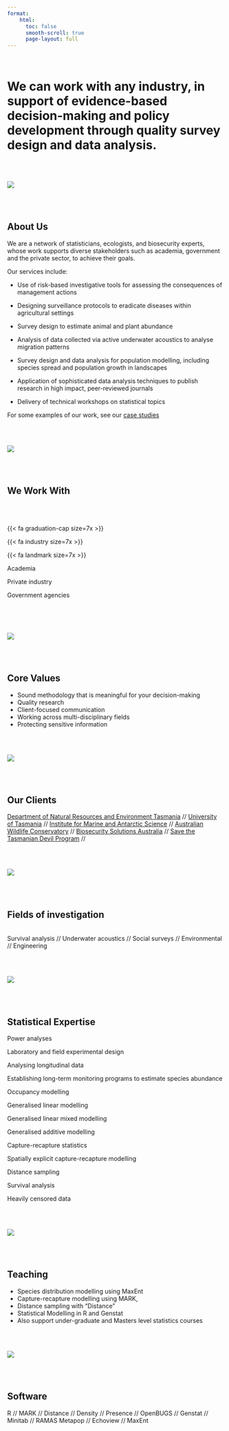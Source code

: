 ```yaml
---
format:
    html:
      toc: false
      smooth-scroll: true
      page-layout: full
---
```


<br>

# We can work with **any industry**, in support of **evidence-based decision-making** and **policy development** through **quality survey design** and **data analysis**.

<br> <br>

::: column-screen-left
![](images/clouds-thin.jpg)
:::

<br> <br>

::: column-page
::: grid
::: g-col-4
# About Us
:::

::: g-col-8
::: nice
We are a network of statisticians, ecologists, and biosecurity experts, whose work supports diverse stakeholders such as academia, government and the private sector, to achieve their goals.

Our services include:

-   Use of risk-based investigative tools for assessing the consequences of management actions

-   Designing surveillance protocols to eradicate diseases within agricultural settings

-   Survey design to estimate animal and plant abundance

-   Analysis of data collected via active underwater acoustics to analyse migration patterns

-   Survey design and data analysis for population modelling, including species spread and population growth in landscapes

-   Application of sophisticated data analysis techniques to publish research in high impact, peer-reviewed journals

-   Delivery of technical workshops on statistical topics

For some examples of our work, see our [case studies](case-studies.html)
:::
:::
:::
:::

<br> <br>

::: column-screen-right
![](images/bricks-thin.jpg)
:::

<br> <br>

::: column-page
# We Work With

<br> 
<br>

::: grid

::: g-col-4
:::text-center
{{< fa graduation-cap size=7x >}} 
:::
:::

::: g-col-4
:::text-center
{{< fa industry size=7x >}} 
:::
:::

::: g-col-4
:::text-center
{{< fa landmark size=7x >}} 
:::
:::

::: g-col-4
::: nice
:::text-center
Academia
:::
:::
:::

::: g-col-4
::: nice
:::text-center
Private industry
:::
:::
:::

::: g-col-4
::: nice
:::text-center
Government agencies
:::
:::
:::

:::
:::

<br> 
<br>
<br> 

::: column-screen
![](images/pct-sunset-thin.jpg)
:::

<br> <br>

::: column-page
::: grid
::: g-col-4
# Core Values
:::

::: g-col-8
::: nice
-   Sound methodology that is meaningful for your decision-making
-   Quality research
-   Client-focused communication
-   Working across multi-disciplinary fields
-   Protecting sensitive information
:::
:::
:::
:::

<br> <br>

::: column-screen-right
![](images/moss-thin.jpg)
:::

<br> <br>

::: column-page
# Our Clients

::: clients
[Department of Natural Resources and Environment Tasmania]() // [University of Tasmania]() // [Institute for Marine and Antarctic Science]() // [Australian Wildlife Conservatory]() // [Biosecurity Solutions Australia]() // [Save the Tasmanian Devil Program]() //
:::
:::

<br> <br>

::: column-screen-left
![](images/pct-thin.jpg)
:::

<br> <br>

::: column-page
::: grid
# Fields of investigation

::: g-col-8
::: clients
<br> Survival analysis // Underwater acoustics // Social surveys // Environmental // Engineering
:::
:::
:::
:::

<br> <br>

::: column-screen
![](images/blue-thin.jpg)
:::

<br> <br>

::: column-page
# Statistical Expertise

::: nice
::: labelbox
Power analyses
:::

::: labelbox
Laboratory and field experimental design
:::

::: labelbox
Analysing longitudinal data
:::

::: labelbox
Establishing long-term monitoring programs to estimate species abundance
:::

::: labelbox
Occupancy modelling
:::

::: labelbox
Generalised linear modelling
:::

::: labelbox
Generalised linear mixed modelling
:::

::: labelbox
Generalised additive modelling
:::

::: labelbox
Capture-recapture statistics
:::

::: labelbox
Spatially explicit capture-recapture modelling
:::

::: labelbox
Distance sampling
:::

::: labelbox
Survival analysis
:::

::: labelbox
Heavily censored data
:::
:::
:::

<br> <br>

::: column-screen-right
![](images/alp-thin.jpg)
:::

<br> <br>

::: column-page
# Teaching

::: clients
-   Species distribution modelling using MaxEnt
-   Capture-recapture modelling using MARK,
-   Distance sampling with "Distance"
-   Statistical Modelling in R and Genstat
-   Also support under-graduate and Masters level statistics courses
:::
:::

<br> <br>

::: column-screen-left
![](images/circles-thin.jpg)
:::

<br> <br>

::: column-page
# Software

::: clients
R // MARK // Distance // Density // Presence // OpenBUGS // Genstat // Minitab // RAMAS Metapop // Echoview // MaxEnt
:::
:::

